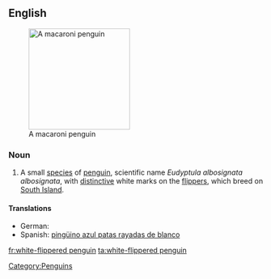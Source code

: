 ==English==
{{wikipedia|White-flippered Penguin}}
[[Image:Macaroni (js)1.jpg|200px|thumb|right|A macaroni penguin]]

===Noun===
{{en-noun|sg=[[white]]-[[flippered]] [[penguin]]}}

# A small [[species]] of [[penguin]], scientific name ''Eudyptula albosignata albosignata'', with [[distinctive]] white marks on the [[flipper]]s, which breed on [[South Island]]. 

====Translations====
* German: {{t-|de|Weißflügelpinguin|m}}
* Spanish: [[pingüino azul patas rayadas de blanco]]
[[Category:Penguins]]

[[fr:white-flippered penguin]]
[[ta:white-flippered penguin]]